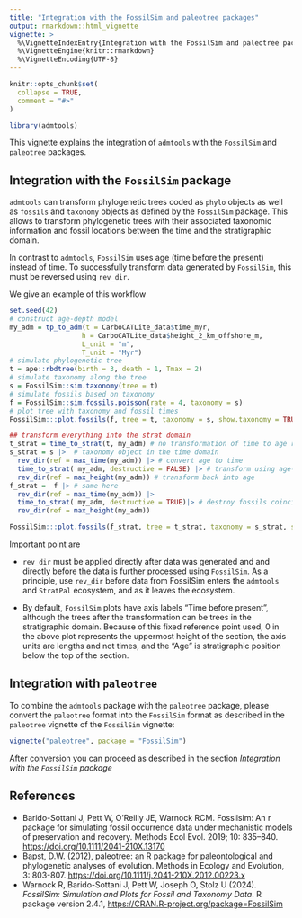---
title: "Integration with the FossilSim and paleotree packages"
output: rmarkdown::html_vignette
vignette: >
  %\VignetteIndexEntry{Integration with the FossilSim and paleotree packages}
  %\VignetteEngine{knitr::rmarkdown}
  %\VignetteEncoding{UTF-8}
---

```{r, include = FALSE}
knitr::opts_chunk$set(
  collapse = TRUE,
  comment = "#>"
)
```

```{r setup}
library(admtools)
```

This vignette explains the integration of `admtools` with the `FossilSim` and `paleotree` packages.

## Integration with the `FossilSim` package

`admtools` can transform phylogenetic trees coded as `phylo` objects as well as `fossils` and `taxonomy` objects as defined by the `FossilSim` package. This allows to transform phylogenetic trees with their associated taxonomic information and fossil locations between the time and the stratigraphic domain.

In contrast to `admtools`, `FossilSim` uses age (time before the present) instead of time. To successfully transform data generated by `FossilSim`, this must be reversed using `rev_dir`.

We give an example of this workflow

```{r}
set.seed(42)
# construct age-depth model
my_adm = tp_to_adm(t = CarboCATLite_data$time_myr,
                  h = CarboCATLite_data$height_2_km_offshore_m,
                  L_unit = "m",
                  T_unit = "Myr")
# simulate phylogenetic tree
t = ape::rbdtree(birth = 3, death = 1, Tmax = 2)
# simulate taxonomy along the tree
s = FossilSim::sim.taxonomy(tree = t)
# simulate fossils based on taxonomy
f = FossilSim::sim.fossils.poisson(rate = 4, taxonomy = s)
# plot tree with taxonomy and fossil times
FossilSim:::plot.fossils(f, tree = t, taxonomy = s, show.taxonomy = TRUE)

## transform everything into the strat domain
t_strat = time_to_strat(t, my_adm) # no transformation of time to age required
s_strat = s |>  # taxonomy object in the time domain
  rev_dir(ref = max_time(my_adm)) |> # convert age to time
  time_to_strat( my_adm, destructive = FALSE) |> # transform using age-depth model
  rev_dir(ref = max_height(my_adm)) # transform back into age
f_strat =  f |> # same here
  rev_dir(ref = max_time(my_adm)) |>
  time_to_strat( my_adm, destructive = TRUE)|> # destroy fossils coinciding with gaps
  rev_dir(ref = max_height(my_adm))

FossilSim:::plot.fossils(f_strat, tree = t_strat, taxonomy = s_strat, show.taxonomy = TRUE)
```

Important point are

-   `rev_dir` must be applied directly after data was generated and and directly before the data is further processed using `FossilSim`. As a principle, use `rev_dir` before data from FossilSim enters the `admtools` and `StratPal` ecosystem, and as it leaves the ecosystem.

-   By default, `FossilSim` plots have axis labels "Time before present", although the trees after the transformation can be trees in the stratigraphic domain. Because of this fixed reference point used, 0 in the above plot represents the uppermost height of the section, the axis units are lengths and not times, and the "Age" is stratigraphic position below the top of the section.

## Integration with `paleotree`

To combine the `admtools` package with the `paleotree` package, please convert the `paleotree` format into the `FossilSim` format as described in the `paleotree` vignette of the `FossilSim` vignette:

```{r eval=FALSE}
vignette("paleotree", package = "FossilSim")
```

After conversion you can proceed as described in the section *Integration with the `FossilSim` package*

## References

-   Barido-Sottani J, Pett W, O'Reilly JE, Warnock RCM. Fossilsim: An r package for simulating fossil occurrence data under mechanistic models of preservation and recovery. Methods Ecol Evol. 2019; 10: 835--840. <https://doi.org/10.1111/2041-210X.13170>
-   Bapst, D.W. (2012), paleotree: an R package for paleontological and phylogenetic analyses of evolution. Methods in Ecology and Evolution, 3: 803-807. <https://doi.org/10.1111/j.2041-210X.2012.00223.x>
-   Warnock R, Barido-Sottani J, Pett W, Joseph O, Stolz U (2024). *FossilSim: Simulation and Plots for Fossil and Taxonomy Data*. R package version 2.4.1, <https://CRAN.R-project.org/package=FossilSim>

